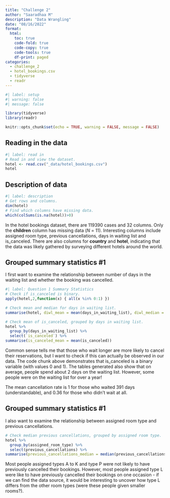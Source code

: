 ```yaml
---
title: "Challenge 2"
author: "Saaradhaa M"
description: "Data Wrangling"
date: "08/16/2022"
format:
  html:
    toc: true
    code-fold: true
    code-copy: true
    code-tools: true
    df-print: paged 
categories:
  - challenge_2
  - hotel_bookings.csv
  - tidyverse
  - readr
---
```


```r
#| label: setup
#| warning: false
#| message: false

library(tidyverse)
library(readr)

knitr::opts_chunk$set(echo = TRUE, warning = FALSE, message = FALSE)
```

## Reading in the data

```r
#| label: read in
# Read in and view the dataset.
hotel <- read.csv("_data/hotel_bookings.csv")
hotel
```

## Description of data

```r
#| label: description
# Get rows and columns.
dim(hotel)
# Find which columns have missing data.
which(colSums(is.na(hotel))>0)
```

In the hotel bookings dataset, there are 119390 cases and 32 columns. Only the **children** column has missing data (*N* = 11). Interesting columns include assigned room type, previous cancellations, days in waiting list and is_canceled. There are also columns for **country** and **hotel**, indicating that the data was likely gathered by surveying different hotels around the world.

## Grouped summary statistics #1

I first want to examine the relationship between number of days in the waiting list and whether the booking was cancelled.

```r
#| label: Question 1 Summary Statistics
# Check if is_canceled is binary.
apply(hotel,2,function(x) { all(x %in% 0:1) })

# Check mean and median for days in waiting list.
summarise(hotel, diwl_mean = mean(days_in_waiting_list), diwl_median = median(days_in_waiting_list))

# Check mean of is_canceled, grouped by days in waiting list.
hotel %>%
  group_by(days_in_waiting_list) %>%
  select(`is_canceled`) %>%
summarise(is_canceled_mean = mean(is_canceled))
```

Common sense tells me that those who wait longer are more likely to cancel their reservations, but I want to check if this can actually be observed in our data. The code chunk above demonstrates that is_canceled is a binary variable (with values 0 and 1). The tables generated also show that on average, people spend about 2 days on the waiting list. However, some people were on the waiting list for over a year!

The mean cancellation rate is 1 for those who waited 391 days (understandable), and 0.36 for those who didn't wait at all.

## Grouped summary statistics #1

I also want to examine the relationship between assigned room type and previous cancellations.

```r
# Check median previous cancellations, grouped by assigned room type.
hotel %>%
  group_by(assigned_room_type) %>%
  select(previous_cancellations) %>%
summarise(previous_cancellations_median = median(previous_cancellations))
```

Most people assigned types A to K and type P were not likely to have previously cancelled their bookings. However, most people assigned type L were like to have previously cancelled their bookings on one occasion - if we can find the data source, it would be interesting to uncover how type L differs from the other room types (were these people given smaller rooms?).

